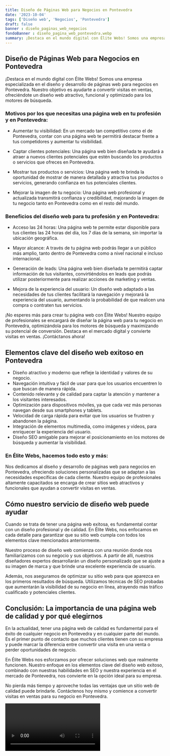 ```yaml
---
title: Diseño de Páginas Web para Negocios en Pontevedra
date: '2023-10-04'
tags: ['Diseño web', 'Negocios', 'Pontevedra']
draft: false
banner : diseño_paginas_web_negocios
fondoBanner : diseño_pagina_web_pontevedra.webp
summary: ¡Destaca en el mundo digital con Élite Webs! Somos una empresa especializada en el diseño y desarrollo de páginas web para negocios en Pontevedra. Nuestro objetivo es ayudarte a convertir visitas en ventas, ofreciéndote un diseño web atractivo, funcional y optimizado para los motores de búsqueda.
---
```


## Diseño de Páginas Web para Negocios en Pontevedra

¡Destaca en el mundo digital con Élite Webs! Somos una empresa especializada en el diseño y desarrollo de páginas web para negocios en Pontevedra. Nuestro objetivo es ayudarte a convertir visitas en ventas, ofreciéndote un diseño web atractivo, funcional y optimizado para los motores de búsqueda.

### Motivos por los que necesitas una página web en tu profesión y en Pontevedra:

- Aumentar tu visibilidad: En un mercado tan competitivo como el de Pontevedra, contar con una página web te permitirá destacar frente a tus competidores y aumentar tu visibilidad.

- Captar clientes potenciales: Una página web bien diseñada te ayudará a atraer a nuevos clientes potenciales que estén buscando los productos o servicios que ofreces en Pontevedra.

- Mostrar tus productos o servicios: Una página web te brinda la oportunidad de mostrar de manera detallada y atractiva tus productos o servicios, generando confianza en tus potenciales clientes.

- Mejorar la imagen de tu negocio: Una página web profesional y actualizada transmitirá confianza y credibilidad, mejorando la imagen de tu negocio tanto en Pontevedra como en el resto del mundo.

### Beneficios del diseño web para tu profesión y en Pontevedra:

- Acceso las 24 horas: Una página web te permite estar disponible para tus clientes las 24 horas del día, los 7 días de la semana, sin importar la ubicación geográfica.

- Mayor alcance: A través de tu página web podrás llegar a un público más amplio, tanto dentro de Pontevedra como a nivel nacional e incluso internacional.

- Generación de leads: Una página web bien diseñada te permitirá captar información de tus visitantes, convirtiéndolos en leads que podrás utilizar posteriormente para realizar acciones de marketing y ventas.

- Mejora de la experiencia del usuario: Un diseño web adaptado a las necesidades de tus clientes facilitará la navegación y mejorará la experiencia del usuario, aumentando la probabilidad de que realicen una compra o contraten tus servicios.

¡No esperes más para crear tu página web con Élite Webs! Nuestro equipo de profesionales se encargará de diseñar la página web para tu negocio en Pontevedra, optimizándola para los motores de búsqueda y maximizando su potencial de conversión. Destaca en el mercado digital y convierte visitas en ventas. ¡Contáctanos ahora!

<GifSeo />

<Cta />

## Elementos clave del diseño web exitoso en Pontevedra

- Diseño atractivo y moderno que refleje la identidad y valores de su negocio.
- Navegación intuitiva y fácil de usar para que los usuarios encuentren lo que buscan de manera rápida.
- Contenido relevante y de calidad para captar la atención y mantener a los visitantes interesados.
- Optimización para dispositivos móviles, ya que cada vez más personas navegan desde sus smartphones y tablets.
- Velocidad de carga rápida para evitar que los usuarios se frustren y abandonen la página.
- Integración de elementos multimedia, como imágenes y videos, para enriquecer la experiencia del usuario.
- Diseño SEO amigable para mejorar el posicionamiento en los motores de búsqueda y aumentar la visibilidad.

### En Élite Webs, hacemos todo esto y más:

Nos dedicamos al diseño y desarrollo de páginas web para negocios en Pontevedra, ofreciendo soluciones personalizadas que se adaptan a las necesidades específicas de cada cliente. Nuestro equipo de profesionales altamente capacitados se encarga de crear sitios web atractivos y funcionales que ayudan a convertir visitas en ventas.

## Cómo nuestro servicio de diseño web puede ayudar

Cuando se trata de tener una página web exitosa, es fundamental contar con un diseño profesional y de calidad. En Élite Webs, nos enfocamos en cada detalle para garantizar que su sitio web cumpla con todos los elementos clave mencionados anteriormente.

Nuestro proceso de diseño web comienza con una reunión donde nos familiarizamos con su negocio y sus objetivos. A partir de allí, nuestros diseñadores expertos desarrollarán un diseño personalizado que se ajuste a su imagen de marca y que brinde una excelente experiencia de usuario.

Además, nos aseguramos de optimizar su sitio web para que aparezca en los primeros resultados de búsqueda. Utilizamos técnicas de SEO probadas que aumentarán la visibilidad de su negocio en línea, atrayendo más tráfico cualificado y potenciales clientes.

## Conclusión: La importancia de una página web de calidad y por qué elegirnos

En la actualidad, tener una página web de calidad es fundamental para el éxito de cualquier negocio en Pontevedra y en cualquier parte del mundo. Es el primer punto de contacto que muchos clientes tienen con su empresa y puede marcar la diferencia entre convertir una visita en una venta o perder oportunidades de negocio.

En Élite Webs nos esforzamos por ofrecer soluciones web que realmente funcionen. Nuestro enfoque en los elementos clave del diseño web exitoso, combinado con nuestras habilidades en SEO y nuestra experiencia en el mercado de Pontevedra, nos convierte en la opción ideal para su empresa.

No pierda más tiempo y aproveche todas las ventajas que un sitio web de calidad puede brindarle. Contáctenos hoy mismo y comience a convertir visitas en ventas para su negocio en Pontevedra.

<Video />

<CtaBot job='Negocios' city='Pontevedra'/>

<Gmaps query='Pontevedra+españa+maps' />
